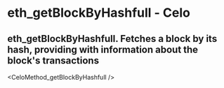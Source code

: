 # eth_getBlockByHashfull  - Celo

## eth_getBlockByHashfull. Fetches a block by its hash, providing with information about the block's transactions


<CeloMethod_getBlockByHashfull />
